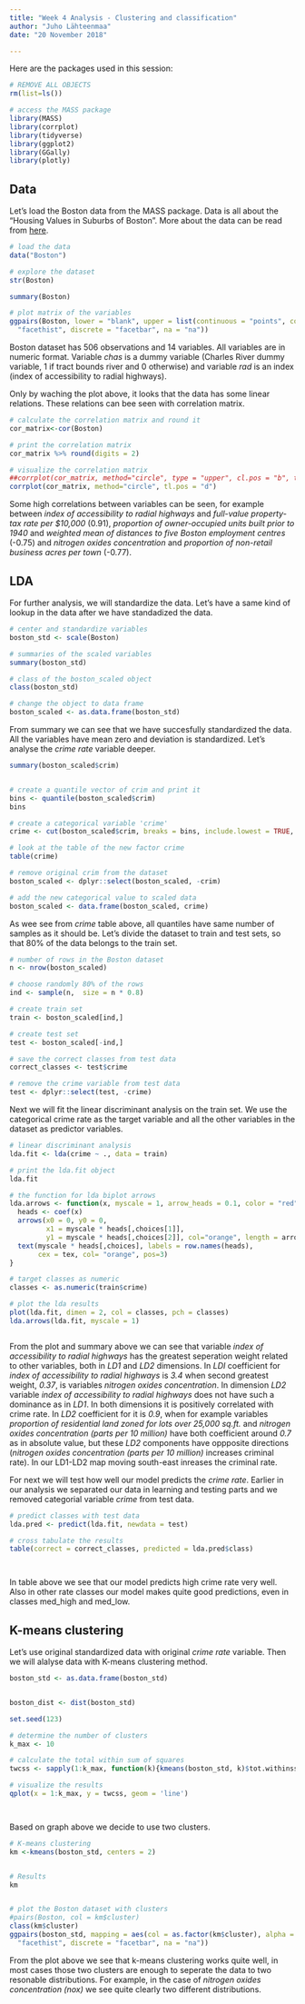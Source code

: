 ```yaml
---
title: "Week 4 Analysis - Clustering and classification"
author: "Juho Lähteenmaa"
date: "20 November 2018"

---
```

Here are the packages used in this session:

```r
# REMOVE ALL OBJECTS
rm(list=ls())

# access the MASS package
library(MASS)
library(corrplot)
library(tidyverse)
library(ggplot2)
library(GGally)
library(plotly)
```


## Data


Let's load the Boston data from the MASS package. Data is all about the "Housing Values in Suburbs of Boston". More about the data can be read from [here][id1].

[id1]: https://stat.ethz.ch/R-manual/R-devel/library/MASS/html/Boston.html

```r


# load the data
data("Boston")

# explore the dataset
str(Boston)

summary(Boston)

# plot matrix of the variables
ggpairs(Boston, lower = "blank", upper = list(continuous = "points", combo =
  "facethist", discrete = "facetbar", na = "na"))

```


Boston dataset has 506 observations and 14 variables. All variables are in numeric format. Variable *chas* is a dummy variable (Charles River dummy variable, 1 if tract bounds river and 0 otherwise) and variable *rad* is an index (index of accessibility to radial highways).

Only by waching the plot above, it looks that the data has some linear relations. These relations can bee seen with correlation matrix.

```r
# calculate the correlation matrix and round it
cor_matrix<-cor(Boston) 

# print the correlation matrix
cor_matrix %>% round(digits = 2)

# visualize the correlation matrix
##corrplot(cor_matrix, method="circle", type = "upper", cl.pos = "b", tl.pos = "d", tl.cex = 0.6)
corrplot(cor_matrix, method="circle", tl.pos = "d")
```

Some high correlations between variables can be seen, for example between *index of accessibility to radial highways* and *full-value property-tax rate per \$10,000* (0.91), *proportion of owner-occupied units built prior to 1940* and *weighted mean of distances to five Boston employment centres* (-0.75) and *nitrogen oxides concentration* and *proportion of non-retail business acres per town* (-0.77).


## LDA

For further analysis, we will standardize the data. Let's have a same kind of lookup in the data after we have standadized the data.

```r

# center and standardize variables
boston_std <- scale(Boston)

# summaries of the scaled variables
summary(boston_std)

# class of the boston_scaled object
class(boston_std)

# change the object to data frame
boston_scaled <- as.data.frame(boston_std)


```

From summary we can see that we have succesfully standardized the data. All the variables have mean zero and deviation is standardized. Let's analyse the *crime rate* variable deeper.

```r

summary(boston_scaled$crim)


# create a quantile vector of crim and print it
bins <- quantile(boston_scaled$crim)
bins

# create a categorical variable 'crime'
crime <- cut(boston_scaled$crim, breaks = bins, include.lowest = TRUE, label = c("low", "med_low", "med_high", "high"))

# look at the table of the new factor crime
table(crime)

# remove original crim from the dataset
boston_scaled <- dplyr::select(boston_scaled, -crim)

# add the new categorical value to scaled data
boston_scaled <- data.frame(boston_scaled, crime)


```

As wee see from *crime* table above, all quantiles have same number of samples as it should be. Let's divide the dataset to train and test sets, so that 80% of the data belongs to the train set. 

```r
# number of rows in the Boston dataset 
n <- nrow(boston_scaled)

# choose randomly 80% of the rows
ind <- sample(n,  size = n * 0.8)

# create train set
train <- boston_scaled[ind,]

# create test set 
test <- boston_scaled[-ind,]

# save the correct classes from test data
correct_classes <- test$crime

# remove the crime variable from test data
test <- dplyr::select(test, -crime)


```

Next we will fit the linear discriminant analysis on the train set. We use the categorical crime rate as the target variable and all the other variables in the dataset as predictor variables.
```r


# linear discriminant analysis
lda.fit <- lda(crime ~ ., data = train)

# print the lda.fit object
lda.fit

# the function for lda biplot arrows
lda.arrows <- function(x, myscale = 1, arrow_heads = 0.1, color = "red", tex = 0.75, choices = c(1,2)){
  heads <- coef(x)
  arrows(x0 = 0, y0 = 0, 
         x1 = myscale * heads[,choices[1]], 
         y1 = myscale * heads[,choices[2]], col="orange", length = arrow_heads)
  text(myscale * heads[,choices], labels = row.names(heads), 
       cex = tex, col= "orange", pos=3)
}

# target classes as numeric
classes <- as.numeric(train$crime)

# plot the lda results
plot(lda.fit, dimen = 2, col = classes, pch = classes)
lda.arrows(lda.fit, myscale = 1)



```


From the plot and summary above we can see that variable *index of accessibility to radial highways* has the greatest seperation weight related to other variables, both in *LD1* and *LD2* dimensions. In *LDI* coefficient for *index of accessibility to radial highways* is *3.4* when second greatest weight, *0.37*, is variables *nitrogen oxides concentration*. In dimension *LD2* variable *index of accessibility to radial highways* does not have such a dominance as in *LD1*. In both dimensions it is positively correlated with crime rate. In *LD2* coefficient for it is *0.9*, when for example variables *proportion of residential land zoned for lots over 25,000 sq.ft.* and *nitrogen oxides concentration (parts per 10 million)* have both coefficient around *0.7* as in absolute value, but these *LD2* components have oppposite directions (*nitrogen oxides concentration (parts per 10 million)* increases criminal rate). In our LD1-LD2 map moving south-east inreases the criminal rate.

For next we will test how well our model predicts the *crime rate*. Earlier in our analysis we separated our data in learning and testing parts and we removed categorial variable *crime* from test data.

```r
# predict classes with test data
lda.pred <- predict(lda.fit, newdata = test)

# cross tabulate the results
table(correct = correct_classes, predicted = lda.pred$class)




```

In table above we see that our model predicts high crime rate very well. Also in other rate classes our model makes quite good predictions, even in classes med_high and med_low.


## K-means clustering

Let's use original standardized data with original *crime rate* variable. Then we will alalyse data with K-means clustering method. 

```r
boston_std <- as.data.frame(boston_std)


boston_dist <- dist(boston_std)

set.seed(123)

# determine the number of clusters
k_max <- 10

# calculate the total within sum of squares
twcss <- sapply(1:k_max, function(k){kmeans(boston_std, k)$tot.withinss})

# visualize the results
qplot(x = 1:k_max, y = twcss, geom = 'line')




```


Based on graph above we decide to use two clusters.
```r

# K-means clustering
km <-kmeans(boston_std, centers = 2)


# Results
km


# plot the Boston dataset with clusters
#pairs(Boston, col = km$cluster)
class(km$cluster)
ggpairs(boston_std, mapping = aes(col = as.factor(km$cluster), alpha = 0.3), lower = "blank", upper = list(continuous = "points", combo =
  "facethist", discrete = "facetbar", na = "na"))

```

From the plot above we see that k-means clustering works quite well, in most cases those two clusters are enough to seperate the data to two resonable distributions. For example, in the case of *nitrogen oxides concentration (nox)* we see quite clearly two different distributions.
